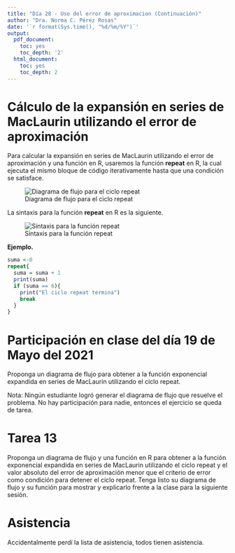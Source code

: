 ---
title: "Día 28 - Uso del error de aproximacion (Continuación)"
author: "Dra. Norma C. Pérez Rosas"
date: '`r format(Sys.time(), "%d/%m/%Y")`'
output:
  pdf_document:
    toc: yes
    toc_depth: '2'
  html_document:
    toc: yes
    toc_depth: 2
---



# Cálculo de la expansión en series de MacLaurin utilizando el error de aproximación 

Para calcular la expansión en series de MacLaurin utilizando el error de aproximación y una función en R, usaremos la función **repeat** en R, la cual ejecuta el mismo bloque de código iterativamente hasta que una condición se satisface. 

![Diagrama de flujo para el ciclo repeat](repeat_loop.png)

La sintaxis para la función **repeat** en R es la siguiente. 

![Sintaxis para la función repeat](repeat.png)

**Ejemplo.**

```{r}
suma <-0
repeat{
  suma = suma + 1
  print(suma)
  if (suma == 6){
    print("El ciclo repeat termina")
    break
  }
}
```



# Participación en clase del día 19 de Mayo del 2021

Proponga un diagrama de flujo para obtener a la función exponencial expandida en series de MacLaurin utilizando el ciclo repeat. 

Nota: Ningún estudiante logró generar el diagrama de flujo que resuelve el problema. No hay participación para nadie, entonces el ejercicio se queda de tarea. 


# Tarea 13

Proponga un diagrama de flujo y una función en R para obtener a la función exponencial expandida en series de MacLaurin utilizando el ciclo repeat y el valor absoluto del error de aproximación menor que el criterio de error como condición para detener el ciclo repeat. Tenga listo su diagrama de flujo y su función para mostrar y explicarlo frente a la clase para la siguiente sesión. 


# Asistencia

Accidentalmente perdí la lista de asistencia, todos tienen asistencia. 

